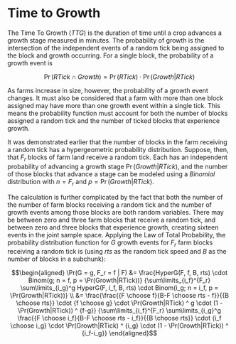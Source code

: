 # Time to Growth

The Time To Growth ($TTG$) is the duration of time until a crop advances a growth stage measured in minutes. The probability of growth is the intersection of the independent events of a random tick being assigned to the block and growth occurring. For a single block, the probability of a growth event is 

$$
\Pr(RTick \cap Growth) = \Pr(RTick) \cdot \Pr(Growth | RTick)
$$

As farms increase in size, however, the probability of a growth event changes. It must also be considered that a farm with more than one block assigned may have more than one growth event within a single tick. This means the probability function must account for both the number of blocks assigned a random tick and the number of ticked blocks that experience growth. 

It was demonstrated earlier that the number of blocks in the farm receiving a random tick has a hypergeometric probability distribution. Suppose, then, that $F_r$ blocks of farm land receive a random tick. Each has an independent probability of advancing a growth stage $\Pr(Growth|RTick)$, and the number of those blocks that advance a stage can be modeled using a _Binomial_ distribution with $n = F_r$ and $p = \Pr(Growth|RTick)$.

The calculation is further complicated by the fact that both the number of the number of farm blocks receiving a random tick and the number of growth events among those blocks are both random variables. There may be between zero and three farm blocks that receive a random tick, and between zero and three blocks that experience growth, creating sixteen events in the joint sample space. Applying the Law of Total Probability, the probability distribution function for $G$ growth events for $F_r$ farm blocks receiving a random tick is (using $rts$ as the random tick speed and $B$ as the number of blocks in a subchunk):

$$\begin{aligned}
\Pr(G = g, F_r = f | F)
  &= \frac{HyperG(F, f, B, rts) \cdot Binom(g; n = f, p = \Pr(Growth|RTick))}
          {\sum\limits_{i_f}^{F_r} \sum\limits_{i_g}^g 
            HyperG(F, i_f, B, rts) \cdot 
            Binom(i_g; n = i_f, p = \Pr(Growth|RTick))} \\
  &= \frac{\frac{{F \choose f}{B-F \choose rts - f}}{{B \choose rts}} \cdot 
                 {f \choose g} \cdot \Pr(Growth|RTick) ^ g \cdot (1 - \Pr(Growth|RTick)) ^ {f-g}}
          {\sum\limits_{i_f}^{F_r} \sum\limits_{i_g}^g 
              \frac{{F \choose i_f}{B-F \choose rts - i_f}}{{B \choose rts}} \cdot 
              {i_f \choose i_g} \cdot \Pr(Growth|RTick) ^ {i_g} \cdot (1 - \Pr(Growth|RTick)) ^ {i_f-i_g}}
\end{aligned}$$